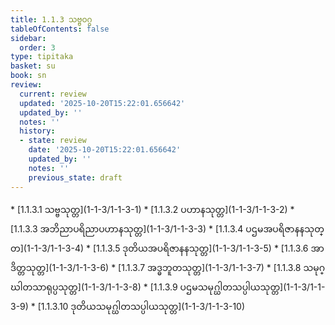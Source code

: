 ```yaml
---
title: 1.1.3 သဗ္ဗဝဂ္ဂ
tableOfContents: false
sidebar:
  order: 3
type: tipitaka
basket: su
book: sn
review:
  current: review
  updated: '2025-10-20T15:22:01.656642'
  updated_by: ''
  notes: ''
  history:
  - state: review
    date: '2025-10-20T15:22:01.656642'
    updated_by: ''
    notes: ''
    previous_state: draft
---
```



<DynamicBreadcrumb />


<ReviewStatus review={frontmatter.review} showDetails={true} />

<HypothesisAnnotation frontmatter={frontmatter} />



<TableOfContents book="sn" section="1.1.3">
* [1.1.3.1 သဗ္ဗသုတ္တ](1-1-3/1-1-3-1)
* [1.1.3.2 ပဟာနသုတ္တ](1-1-3/1-1-3-2)
* [1.1.3.3 အဘိညာပရိညာပဟာနသုတ္တ](1-1-3/1-1-3-3)
* [1.1.3.4 ပဌမအပရိဇာနနသုတ္တ](1-1-3/1-1-3-4)
* [1.1.3.5 ဒုတိယအပရိဇာနနသုတ္တ](1-1-3/1-1-3-5)
* [1.1.3.6 အာဒိတ္တသုတ္တ](1-1-3/1-1-3-6)
* [1.1.3.7 အဒ္ဓဘူတသုတ္တ](1-1-3/1-1-3-7)
* [1.1.3.8 သမုဂ္ဃါတသာရုပ္ပသုတ္တ](1-1-3/1-1-3-8)
* [1.1.3.9 ပဌမသမုဂ္ဃါတသပ္ပါယသုတ္တ](1-1-3/1-1-3-9)
* [1.1.3.10 ဒုတိယသမုဂ္ဃါတသပ္ပါယသုတ္တ](1-1-3/1-1-3-10)
</TableOfContents>